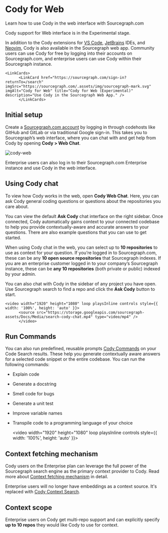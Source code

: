 # Cody for Web

<p className="subtitle">Learn how to use Cody in the web interface with Sourcegraph.com</p>

<Callout type="note" title="Experimental">
Cody support for Web interface is in the Experimental stage.
</Callout>

In addition to the Cody extensions for [VS Code](/cody/clients/install-vscode), [JetBrains](/cody/clients/install-jetbrains) IDEs, and [Neovim](/cody/clients/install-neovim), Cody is also available in the Sourcegraph web app. Community users can use Cody for free by logging into their accounts on Sourcegraph.com, and enterprise users can use Cody within their Sourcegraph instance.

    <LinkCards>
          <LinkCard href="https://sourcegraph.com/sign-in?returnTo=/search" imgSrc="https://sourcegraph.com/.assets/img/sourcegraph-mark.svg" imgAlt="Cody for Web" title="Cody for Web (Experimental)" description="Use Cody in the Sourcegraph Web App." />
          </LinkCards>

## Initial setup

Create a [Sourcegraph.com account](https://sourcegraph.com/sign-up) by logging in through codehosts like GitHub and GitLab or via traditional Google sign-in. This takes you to Sourcegraph’s web interface, where you can chat with and get help from Cody by opening **Cody > Web Chat**.

![cody-web](https://storage.googleapis.com/sourcegraph-assets/Docs/cody-web.png)

Enterprise users can also log in to their Sourcegraph.com Enterprise instance and use Cody in the web interface.

## Using Cody chat

To view how Cody works in the web, open **Cody Web Chat**. Here, you can ask Cody general coding questions or questions about the repositories you care about.

You can view the default **Ask Cody** chat interface on the right sidebar. Once connected, Cody automatically gains context to your connected codebase to help you provide contextually-aware and accurate answers to your questions. There are also example questions that you can use to get started.

When using Cody chat in the web, you can select up to **10 repositories** to use as context for your question. If you’re logged in to Sourcegraph.com, these can be any **10 open source repositories** that Sourcegraph indexes. If you are an enterprise customer logged in to your company’s Sourcegraph instance, these can be **any 10 repositories** (both private or public) indexed by your admin.

You can also chat with Cody in the sidebar of any project you have open. Use Sourcegraph search to find a repo and click the **Ask Cody** button to start.

    <video width="1920" height="1080" loop playsInline controls style={{ width: '100%', height: 'auto' }}>
          <source src="https://storage.googleapis.com/sourcegraph-assets/Docs/Media/search-cody-chat.mp4" type="video/mp4" />
          </video>

## Run Commands

You can also run predefined, reusable prompts [Cody Commands](/cody/capabilities/commands) on your Code Search results. These help you generate contextually aware answers for a selected code snippet or the entire codebase. You can run the following commands:

- Explain code
- Generate a docstring
- Smell code for bugs
- Generate a unit test
- Improve variable names
- Transpile code to a programming language of your choice

    <video width="1920" height="1080" loop playsInline controls style={{ width: '100%', height: 'auto' }}>
          <source src="https://storage.googleapis.com/sourcegraph-assets/Docs/Media/cody-commands-sg.mp4" type="video/mp4" />
          </video>

## Context fetching mechanism

Cody users on the Enterprise plan can leverage the full power of the Sourcegraph search engine as the primary context provider to Cody. Read more about [Context fetching mechanism](/cody/core-concepts/context/#context-fetching-mechanism) in detail.

<Callout type="info">Enterprise users will no longer have embeddings as a context source. It's replaced with [Cody Context Search](/cody/core-concepts/context#context-selection).</Callout>

## Context scope

Enterprise users on Cody get multi-repo support and can explicitly specify **up to 10 repos** they would like Cody to use for context.
